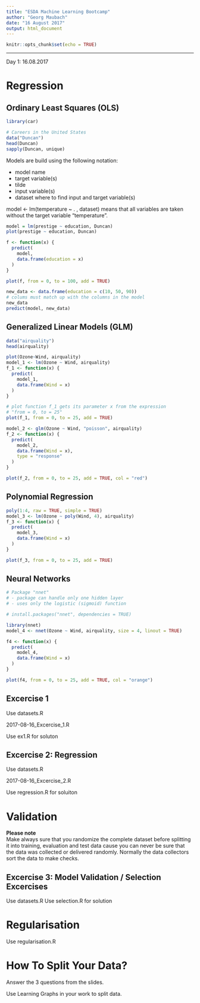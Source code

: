 ```yaml
---
title: "ESDA Machine Learning Bootcamp"
author: "Georg Maubach"
date: "16 August 2017"
output: html_document
---
```


```r
knitr::opts_chunk$set(echo = TRUE)
```

***

Day 1: 16.08.2017

# Regression  

## Ordinary Least Squares (OLS)  

```r
library(car)

# Careers in the United States
data("Duncan")
head(Duncan)
sapply(Duncan, unique)

```

Models are build using the following notation:  

- model name
- target variable(s)
- tilde
- input variable(s)
- dataset where to find input and target variable(s)

model <- lm(temperature ~ . , dataset) means that all variables are taken
without the target variable "temperature".

```r
model = lm(prestige ~ education, Duncan)
plot(prestige ~ education, Duncan)

f <- function(x) {
  predict(
    model,
    data.frame(education = x)
  )
}

plot(f, from = 0, to = 100, add = TRUE)

new_data <- data.frame(education = c(10, 50, 90))
# colums must match up with the columns in the model
new_data
predict(model, new_data)

```

## Generalized Linear Models (GLM)  

```r
data("airquality")
head(airquality)

plot(Ozone~Wind, airquality)
model_1 <- lm(Ozone ~ Wind, airquality)
f_1 <- function(x) {
  predict(
    model_1,
    data.frame(Wind = x)
  )
}

# plot function f_1 gets its parameter x from the expression 
# "from = 0, to = 25"
plot(f_1, from = 0, to = 25, add = TRUE)

model_2 <- glm(Ozone ~ Wind, "poisson", airquality)
f_2 <- function(x) {
  predict(
    model_2,
    data.frame(Wind = x),
    type = "response"
  )
}

plot(f_2, from = 0, to = 25, add = TRUE, col = "red")
```

## Polynomial Regression  

```r
poly(1:4, raw = TRUE, simple = TRUE)
model_3 <- lm(Ozone ~ poly(Wind, 4), airquality)
f_3 <- function(x) {
  predict(
    model_3,
    data.frame(Wind = x)
  )
}

plot(f_3, from = 0, to = 25, add = TRUE)
```

## Neural Networks

```r
# Package "nnet"
# - package can handle only one hidden layer
# - uses only the logistic (sigmoid) function

# install.packages("nnet", dependencies = TRUE)

library(nnet) 
model_4 <- nnet(Ozone ~ Wind, airquality, size = 4, linout = TRUE)

f4 <- function(x) {
  predict(
    model_4,
    data.frame(Wind = x)
  )
}

plot(f4, from = 0, to = 25, add = TRUE, col = "orange")
 ```

## Excercise 1

Use datasets.R

2017-08-16_Excercise_1.R

Use ex1.R for soluton

## Excercise 2: Regression

Use datasets.R

2017-08-16_Excercise_2.R

Use regression.R for soluiton

# Validation  

**Please note**  
Make always sure that you randomize the complete dataset before splitting it
into training, evaluation and test data cause you can never be sure that the
data was collected or delivered randomly. Normally the data collectors sort the
data to make checks.  

## Excercise 3: Model Validation / Selection Excercises

Use datasets.R
Use selection.R for solution

# Regularisation

Use regularisation.R

# How To Split Your Data?  

Answer the 3 questions from the slides.

Use Learning Graphs in your work to split data.





